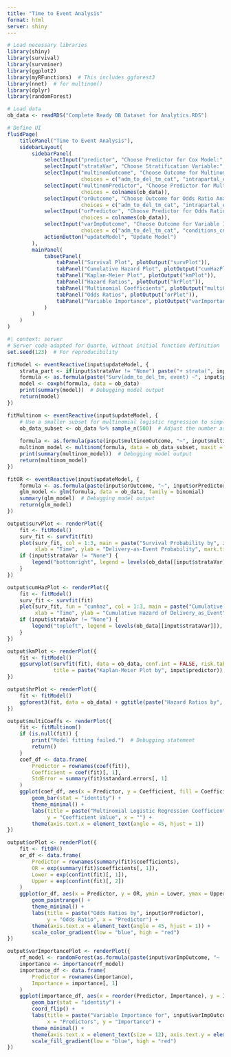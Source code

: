 ```yaml
---
title: "Time to Event Analysis"
format: html
server: shiny
---
```


```r
# Load necessary libraries
library(shiny)
library(survival)
library(survminer)
library(ggplot2)
library(myRFunctions)  # This includes ggforest3
library(nnet)  # for multinom()
library(dplyr)
library(randomForest)

# Load data
ob_data <- readRDS("Complete Ready OB Dataset for Analytics.RDS")

```

```r
# Define UI
fluidPage(
    titlePanel("Time to Event Analysis"),
    sidebarLayout(
        sidebarPanel(
            selectInput("predictor", "Choose Predictor for Cox Model:", choices = colnames(ob_data)),
            selectInput("strataVar", "Choose Stratification Variable:", choices = c("None", colnames(ob_data))),
            selectInput("multinomOutcome", "Choose Outcome for Multinomial Logistic Regression:", 
                        choices = c("adm_to_del_tm_cat", "intrapartal_events", "conditions_cnsldt")),
            selectInput("multinomPredictor", "Choose Predictor for Multinomial Logistic Regression:", 
                        choices = colnames(ob_data)),
            selectInput("orOutcome", "Choose Outcome for Odds Ratio Analysis:", 
                        choices = c("adm_to_del_tm_cat", "intrapartal_events", "conditions_cnsldt")),
            selectInput("orPredictor", "Choose Predictor for Odds Ratio Analysis:", 
                        choices = colnames(ob_data)),
            selectInput("varImpOutcome", "Choose Outcome for Variable Importance:", 
                        choices = c("adm_to_del_tm_cat", "conditions_cnsldt", "cluster", "delivery_cnsldt")),
            actionButton("updateModel", "Update Model")
        ),
        mainPanel(
            tabsetPanel(
                tabPanel("Survival Plot", plotOutput("survPlot")),
                tabPanel("Cumulative Hazard Plot", plotOutput("cumHazPlot")),
                tabPanel("Kaplan-Meier Plot", plotOutput("kmPlot")),
                tabPanel("Hazard Ratios", plotOutput("hrPlot")),
                tabPanel("Multinomial Coefficients", plotOutput("multiCoeffs")),
                tabPanel("Odds Ratios", plotOutput("orPlot")),
                tabPanel("Variable Importance", plotOutput("varImportancePlot"))
            )
        )
    )
)

```


```r
#| context: server
# Server code adapted for Quarto, without initial function definition
set.seed(123)  # For reproducibility

fitModel <- eventReactive(input$updateModel, {
    strata_part <- if(input$strataVar != "None") paste("+ strata(", input$strataVar, ")", sep="") else ""
    formula <- as.formula(paste("Surv(adm_to_del_tm, event) ~", input$predictor, strata_part))
    model <- coxph(formula, data = ob_data)
    print(summary(model))  # Debugging model output
    return(model)
})

fitMultinom <- eventReactive(input$updateModel, {
    # Use a smaller subset for multinomial logistic regression to simplify computation
    ob_data_subset <- ob_data %>% sample_n(500)  # Adjust the number as needed
    
    formula <- as.formula(paste(input$multinomOutcome, "~", input$multinomPredictor))
    multinom_model <- multinom(formula, data = ob_data_subset, maxit = 100)
    print(summary(multinom_model))  # Debugging model output
    return(multinom_model)
})

fitOR <- eventReactive(input$updateModel, {
    formula <- as.formula(paste(input$orOutcome, "~", input$orPredictor))
    glm_model <- glm(formula, data = ob_data, family = binomial)
    summary(glm_model)  # Debugging model output
    return(glm_model)
})

output$survPlot <- renderPlot({
    fit <- fitModel()
    surv_fit <- survfit(fit)
    plot(surv_fit, col = 1:3, main = paste("Survival Probability by", input$predictor),
         xlab = "Time", ylab = "Delivery-as-Event Probability", mark.time = TRUE)
    if (input$strataVar != "None") {
        legend("bottomright", legend = levels(ob_data[[input$strataVar]]), col = 1:3, lty = 1)
    }
})

output$cumHazPlot <- renderPlot({
    fit <- fitModel()
    surv_fit <- survfit(fit)
    plot(surv_fit, fun = "cumhaz", col = 1:3, main = paste("Cumulative Hazard by", input$predictor),
         xlab = "Time", ylab = "Cumulative Hazard of Delivery_as_Event", mark.time = TRUE)
    if (input$strataVar != "None") {
        legend("topleft", legend = levels(ob_data[[input$strataVar]]), col = 1:3, lty = 1)
    }
})

output$kmPlot <- renderPlot({
    fit <- fitModel()
    ggsurvplot(survfit(fit), data = ob_data, conf.int = FALSE, risk.table = TRUE, fun = "event",
               title = paste("Kaplan-Meier Plot by", input$predictor))
})

output$hrPlot <- renderPlot({
    fit <- fitModel()
    ggforest3(fit, data = ob_data) + ggtitle(paste("Hazard Ratios by", input$predictor))
})

output$multiCoeffs <- renderPlot({
    fit <- fitMultinom()
    if (is.null(fit)) {
        print("Model fitting failed.")  # Debugging statement
        return()
    }
    coef_df <- data.frame(
        Predictor = rownames(coef(fit)),
        Coefficient = coef(fit)[, 1],
        StdError = summary(fit)$standard.errors[, 1]
    )
    ggplot(coef_df, aes(x = Predictor, y = Coefficient, fill = Coefficient)) +
        geom_bar(stat = "identity") +
        theme_minimal() +
        labs(title = paste("Multinomial Logistic Regression Coefficients by", input$multinomPredictor),
             y = "Coefficient Value", x = "") +
        theme(axis.text.x = element_text(angle = 45, hjust = 1))
})

output$orPlot <- renderPlot({
    fit <- fitOR()
    or_df <- data.frame(
        Predictor = rownames(summary(fit)$coefficients),
        OR = exp(summary(fit)$coefficients[, 1]),
        Lower = exp(confint(fit)[, 1]),
        Upper = exp(confint(fit)[, 2])
    )
    ggplot(or_df, aes(x = Predictor, y = OR, ymin = Lower, ymax = Upper, color = OR)) +
        geom_pointrange() +
        theme_minimal() +
        labs(title = paste("Odds Ratios by", input$orPredictor),
             y = "Odds Ratio", x = "Predictor") +
        theme(axis.text.x = element_text(angle = 45, hjust = 1)) +
        scale_color_gradient(low = "blue", high = "red")
})

output$varImportancePlot <- renderPlot({
    rf_model <- randomForest(as.formula(paste(input$varImpOutcome, "~ .")), data = ob_data)
    importance <- importance(rf_model)
    importance_df <- data.frame(
        Predictor = rownames(importance),
        Importance = importance[, 1]
    )
    ggplot(importance_df, aes(x = reorder(Predictor, Importance), y = Importance, fill = Importance)) +
        geom_bar(stat = "identity") +
        coord_flip() +
        labs(title = paste("Variable Importance for", input$varImpOutcome),
             x = "Predictors", y = "Importance") +
        theme_minimal() +
        theme(axis.text.x = element_text(size = 12), axis.text.y = element_text(size = 12)) +
        scale_fill_gradient(low = "blue", high = "red")
})

```